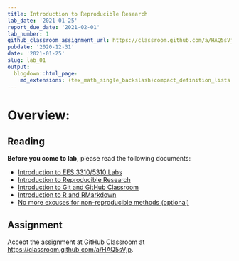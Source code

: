 ```yaml
---
title: Introduction to Reproducible Research
lab_date: '2021-01-25'
report_due_date: '2021-02-01'
lab_number: 1
github_classroom_assignment_url: https://classroom.github.com/a/HAQ5sVjp
pubdate: '2020-12-31'
date: '2021-01-25'
slug: lab_01
output:
  blogdown::html_page:
    md_extensions: +tex_math_single_backslash+compact_definition_lists
---
```


# Overview:

## Reading

**Before you come to lab**, please read the following documents:

* [Introduction to EES 3310/5310 Labs](/lab_docs/lab_01_overview){target="_blank"}
* [Introduction to Reproducible Research](/lab_docs/lab_01_reproducible_research){target="_blank"}
* [Introduction to Git and GitHub Classroom](/lab_docs/lab_01_git_intro){target="_blank"}
* [Introduction to R and RMarkdown](/lab_docs/lab_01_rmarkdown_intro){target="_blank"}
* [No more excuses for non-reproducible methods (optional)](/lab_docs/lab_01_no_more_excuses){target="_blank"}

## Assignment
Accept the assignment at GitHub Classroom at <https://classroom.github.com/a/HAQ5sVjp>.
